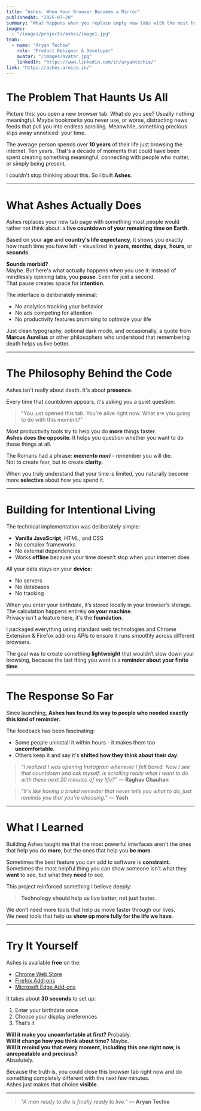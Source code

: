 ---
title: "Ashes: When Your Browser Becomes a Mirror"
publishedAt: "2025-07-20"
summary: "What happens when you replace empty new tabs with the most honest truth of all? Ashes transforms every browser new tab into a gentle reminder that your time here isn't infinite."
images:
  - "/images/projects/ashes/image1.jpg"
team:
  - name: "Aryan Techie"
    role: "Product Designer & Developer"
    avatar: "/images/avatar.jpg"
    linkedIn: "https://www.linkedin.com/in/aryantechie/"
link: "https://ashes.aroice.in/"
---

# The Problem That Haunts Us All

Picture this: you open a new browser tab. What do you see? Usually nothing meaningful. Maybe bookmarks you never use, or worse, distracting news feeds that pull you into endless scrolling. Meanwhile, something precious slips away unnoticed: your time.

The average person spends over **10 years** of their life just browsing the internet. Ten years. That's a decade of moments that could have been spent creating something meaningful, connecting with people who matter, or simply being present.

I couldn't stop thinking about this. So I built **Ashes**.

---

# What Ashes Actually Does

Ashes replaces your new tab page with something most people would rather not think about: a **live countdown of your remaining time on Earth**.

Based on your **age** and **country's life expectancy**, it shows you exactly how much time you have left - visualized in **years**, **months**, **days**, **hours**, or **seconds**.

**Sounds morbid?**  
Maybe. But here's what actually happens when you use it: instead of mindlessly opening tabs, you **pause**. Even for just a second.  
That pause creates space for **intention**.

The interface is deliberately minimal:
- No analytics tracking your behavior  
- No ads competing for attention  
- No productivity features promising to optimize your life  

Just clean typography, optional dark mode, and occasionally, a quote from **Marcus Aurelius** or other philosophers who understood that remembering death helps us live better.

---

# The Philosophy Behind the Code

Ashes isn't really about death. It's about **presence**.

Every time that countdown appears, it's asking you a quiet question:

> "You just opened this tab. You're alive right now. What are you going to do with this moment?"

Most productivity tools try to help you do **more** things faster.  
**Ashes does the opposite**. It helps you question whether you want to do those things at all.

The Romans had a phrase: **_memento mori_** - remember you will die.  
Not to create fear, but to create **clarity**.

When you truly understand that your time is limited, you naturally become more **selective** about how you spend it.

---

# Building for Intentional Living

The technical implementation was deliberately simple:
- **Vanilla JavaScript**, HTML, and CSS  
- No complex frameworks  
- No external dependencies  
- Works **offline** because your time doesn’t stop when your internet does

All your data stays on your **device**:
- No servers  
- No databases  
- No tracking  

When you enter your birthdate, it’s stored locally in your browser’s storage.  
The calculation happens entirely **on your machine**.  
Privacy isn't a feature here, it's the **foundation**.

I packaged everything using standard web technologies and Chrome Extension & Firefox add-ons APIs to ensure it runs smoothly across different browsers.

The goal was to create something **lightweight** that wouldn’t slow down your browsing, because the last thing you want is a **reminder about your finite time**.

---

# The Response So Far

Since launching, **Ashes has found its way to people who needed exactly this kind of reminder**.

The feedback has been fascinating:
- Some people uninstall it within hours - it makes them too **uncomfortable**.
- Others keep it and say it's **shifted how they think about their day**.

> _"I realized I was opening Instagram whenever I felt bored. Now I see that countdown and ask myself: is scrolling really what I want to do with these next 20 minutes of my life?"_
> — **Raghav Chauhan**

> _"It's like having a brutal reminder that never tells you what to do, just reminds you that you're choosing."_
> — **Yash**

---

# What I Learned

Building Ashes taught me that the most powerful interfaces aren't the ones that help you do **more**, but the ones that help you **be more**.

Sometimes the best feature you can add to software is **constraint**.  
Sometimes the most helpful thing you can show someone isn't what they **want** to see, but what they **need** to see.

This project reinforced something I believe deeply:

> **Technology should help us live better, not just faster.**

We don’t need more tools that help us move faster through our lives.  
We need tools that help us **show up more fully for the life we have**.

---

# Try It Yourself

Ashes is available **free** on the:
- [Chrome Web Store](https://chromewebstore.google.com/detail/ashes-new-tab/ldjabgmogbniabagofffdgkohdeemiim)
- [Firefox Add-ons](https://addons.mozilla.org/en-US/firefox/addon/ashes-new-tab/)
- [Microsoft Edge Add-ons](https://microsoftedge.microsoft.com/addons/detail/ashes-new-tab/jaaaiofhkekngalfikbpidbgolncncao)

It takes about **30 seconds** to set up:
1. Enter your birthdate once  
2. Choose your display preferences  
3. That’s it

**Will it make you uncomfortable at first?** Probably.  
**Will it change how you think about time?** Maybe.  
**Will it remind you that every moment, including this one right now, is unrepeatable and precious?**  
Absolutely.

Because the truth is, you could close this browser tab right now and do something completely different with the next few minutes.  
Ashes just makes that choice **visible**.

<hr style={{border: "none", borderTop: "1px solid #bbb", opacity: 0.4, margin: "2em 0"}} />

> _"A man ready to die is finally ready to live."_  — **Aryan Techie**
